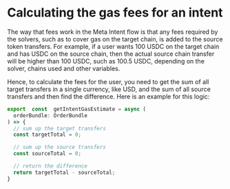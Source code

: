 # Calculating the gas fees for an intent

The way that fees work in the Meta Intent flow is that any fees required by the solvers, such as to cover gas on the target chain, is added to the source token transfers. For example, if a user wants 100 USDC on the target chain and has USDC on the source chain, then the actual source chain transfer will be higher than 100 USDC, such as 100.5 USDC, depending on the solver, chains used and other variables.

Hence, to calculate the fees for the user, you need to get the sum of all target transfers in a single currency, like USD, and the sum of all source transfers and then find the difference. Here is an example for this logic:

```typescript copy
export  const  getIntentGasEstimate = async (
  orderBundle: OrderBundle
) => {
  // sum up the target transfers
  const targetTotal = 0;

  // sum up the source transfers
  const sourceTotal = 0;

  // return the difference
  return targetTotal - sourceTotal;
}
```
